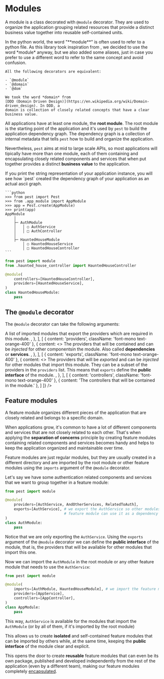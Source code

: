 
# Modules

A module is a class decorated with `@module` decorator. They are used to organize the application
grouping related resources that provide a distinct business value together into reusable
self-contained units.

<InfoBox title="👋 @module has an alias">
    In the python world, the word "**module**" is often used to refer to a python file. As this 
    library took inspiration from <NestjsTag/>, we decided to use the word *module* anyway, but
    we also added some aliases, just in case you prefer to use a different word to refer to the
    same concept and avoid confusion.

    All the following decorators are equivalent:

    - `@module`
    - `@domain`
    - `@dom`

    We took the word *domain* from 
    [DDD (Domain Driven Design)](https://en.wikipedia.org/wiki/Domain-driven_design). In DDD, a 
    domain is collection of closely related concepts that have a clear business value.
</InfoBox>



All <PestTag /> applications have at least one module, the **root module**. The root module is the
starting point of the application and it's used by `pest` to build the application dependency graph.
The dependency graph is a collection of internal metadata that tells `pest` how to build
and organize the application.

Nevertheless, `pest` aims at mid to large scale APIs, so most applications will tipically
have more than one module, each of them containing and encapsulating closely related components
and services that when put together provides a distinct **business value** to the application.

<InfoBox title="👋 Tip: You can actually see the dependency graph!">
    If you print the string representation of your application instance, you will see how `pest` 
    created the dependency graph of your application as an actual ascii graph.

    ```python
    >>> from pest import Pest
    >>> from .app_module import AppModule
    >>> app = Pest.create(AppModule)
    >>> print(app)
    AppModule
        │
        ├─ AuthModule
        │   │ ○ AuthService
        │   │ □ AuthController
        │
        ├─ HauntedHouseModule
            │ ○ HauntedHouseService
            │ □ HauntedHouseController
    ```
</InfoBox>

```python filename="haunted_house_module.py"
from pest import module
from .haunted_house_controller import HauntedHouseController

@module(
    controllers=[HauntedHouseController],
    providers=[HauntedHouseService],
)
class HauntedHouseModule:
    pass
```

## The `@module` decorator

The `@module` decorator can take the following arguments:

<Table
    rows={[
        [
            { content: 'imports', className: 'font-mono text-orange-400' },
            {
                content: <>
                    A list of imported modules that export the providers which are required in this
                    module.
                </>,
            },
        ],
        [
            { content: 'providers', className: 'font-mono text-orange-400' },
            {
                content: <>
                    The providers that will be contained and can be <i>injected</i> for other 
                    componentsin the module. Also called <b>dependencies</b> or <b>services</b>.
                </>,
            },
        ],
        [
            { content: 'exports', className: 'font-mono text-orange-400' },
            {
                content: <>
                    The providers that will be <i>exported</i> and can be <i>injected</i> for other
                    modules that import this module. They can be a subset of the providers in 
                    the <code>providers</code> list. This means that <code>exports</code> define
                    the <b>public interface</b> of the module.
                </>,
            },
        ],
        [
            { content: 'controllers', className: 'font-mono text-orange-400' },
            { content: 'The controllers that will be contained in the module.' },
        ]
    ]}
/>


## Feature modules

A feature module organizes different pieces of the application that are closely related and
belongs to a specific domain.

When applications grow, it's common to have a lot of different components and services that
are not closely related to each other. That's when applying the **separation of concerns** principle
by creating feature modules containing related components and services becomes handy and helps
to keep the application organized and maintainable over time.


Feature modules are just regular modules, but they are usually created in a different directory
and are imported by the root module or other feature modules using the `imports` argument of the
`@module` decorator.

Let's say we have some authentication related components and services that we want to group
together in a feature module:

```python filename="auth_module.py"
from pest import module

@module(
    providers=[AuthService, AndOtherServices, RelatedToAuth],
    exports=[AuthService], # we export the AuthService so other modules importing this
                           # feature module can use it as a dependency
)
class AuthModule:
    pass
```

Notice that we are only exporting the `AuthService`. Using the `exports` argument of the
`@module` decorator we can define the **public interface** of the module, that is, the
providers that will be available for other modules that import this one.

Now we can import the `AuthModule` in the root module or any other feature module that needs
to use the `AuthService`:

```python filename="app_module.py"
from pest import module

@module(
    imports=[AuthModule, HauntedHouseModule], # we import the feature modules we want to use
    providers=[AppService],
    controllers=[AppController],
)
class AppModule:
    pass
```

This way, `AuthService` is available for the modules that import the `AuthModule` (or by
all of them, if it's imported by the root module)

This allows us to create **isolated** and self-contained feature modules that can be imported by
others while, at the same time, keeping the **public interface** of the module clear and explicit.

This opens the door to create **reusable** feature modules that can even be its own package,
published and developed independently from the rest of the application (even by a different team),
making our feature modules completely
[encapsulated](https://en.wikipedia.org/wiki/Encapsulation_(computer_programming)).


